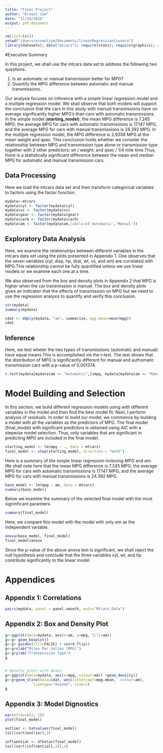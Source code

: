 ```yaml
---
title: "Final Project"
author: "Ernest Jum"
date: "11/24/2016"
output: pdf_document
---
```




```r
rm(list=ls()) 
setwd("/Users/ernestjum/Documents/linearRegressionCousera")
library(datasets); data("mtcars"); require(stats); require(graphics); require(ggplot2); library(plyr)
```

#Executive Summary

In this project, we shall use the mtcars data set to address the following two questions:

1. Is an automatic or manual transmission better for MPG?
2. Quantify the MPG difference between automatic and manual transmissions.

Our analysis focuses on inference with a simple linear regression model and a multiple regression model. We shall observe that both models will support the conclusion that the cars in this study with manual transmissions have on average significantly higher MPG’s than cars with automatic transmissions. In the simple model (**starting_model**), the mean MPG difference is 7.245 MPG; the average MPG for cars with automatic transmissions is 17.147 MPG, and the average MPG for cars with manual transmissions is 24.392 MPG. In the multiple regression model, the MPG difference is 2.9358 MPG at the mean weight and qsec. This conclusion holds whether we consider the relationship between MPG and transmission type alone or transmission type together with 2 other predictors: wt / weight; and qsec / 1/4 mile time.Thus, there is a statistically significant difference between the mean and median MPG for automatic and manual transmission cars. 

## Data Processing
Here we load the mtcars data set and then transform categorical variables to factors using the factor function.
```r
mydata<-mtcars
mydata$cyl <- factor(mydata$cyl)
mydata$vs <- factor(mydata$vs)
mydata$gear <- factor(mydata$gear)
mydata$carb <- factor(mydata$carb)
mydata$am <- factor(mydata$am,labels=c('Automatic','Manual'))
```

## Exploratory Data Analysis
Here, we examine the relationships between different variables in the mtcars data set using the plots presented in Appendix 1. One observes that the seven variables (cyl, disp, hp, drat, wt, vs, and am) are correlated with MPG.This relationship cannot be fully quantified unless we use linear models or we examine each one at a time.

We also observed from the box and density plots in Appendix 2 that MPG is higher when the car transmission is manual. The box and density plots gives an indicaton that the effects of transmission on MPG but we need to use the regression analysis to quantify and verify this conclusion.

```r
str(mydata)
summary(mydata)
```

```r

cdat <- ddply(mydata, "am", summarise, mpg.mean=mean(mpg))
cdat
```

## Inference
Here, we test wheter the two types of transmissions (automatic and manual) have equal means.This is accomplished via the t-test. The test shows that the distribution of MPG is significantly different for manual and authomatic transmission cars with a p-value  of 0.001374. 

```r
t.test(mydata[mydata$am == "Automatic",]$mpg, mydata[mydata$am == "Manual",]$mpg)
```

# Model Building and Selection
In this section, we build different regression models using with different variables in the model and  then find the best model fit. Next, I perform analysis of residuals. In order to build our model, we commence by building a model with all the variables as the predictors of MPG. The final model (final_model) with significant predictors is obtained using AIC with a stepwise model selection. Thus, only variables that are significant in predicting MPG are included in the final model.

```r
starting_model <- lm(mpg ~ ., data = mtcars)
final_model <- step(starting_model, direction = "both")

```

Here is a summary of the simple linear regression invloving *MPG* and *am*. We shall note here that the mean MPG difference is 7.245 MPG; the average MPG for cars with automatic transmissions is 17.147 MPG, and the average MPG for cars with manual transmissions is 24.392 MPG.

```r
base_model <- lm(mpg ~ am, data = mtcars)
summary(base_model)
```

Below we examine the summary of the selected final model with the most signinficant paramters.
```r
summary(final_model)
```

Here, we compare this model with the model with only *am* as the independent variable.
```r
anova(base_model, final_model)
final_model$anova
```

Since the p-value of the above anova test is significant, we shall reject the null hypothesis and conclude that the three variables cyl, wt, and hp contribute significantly to the  linear model

# Appendices
## Appendix 1: Correlations
```r
pairs(mydata, panel = panel.smooth, main="Mtcars Data")
```

## Appendix 2: Box and Density Plot
```r

g<-ggplot(data=mydata, aes(x=am, y=mpg, fill=am))
g<-g+ geom_boxplot()  
g<-g+ guides(fill=FALSE) + coord_flip()
g<-g+xlab("Miles Per Gallon (MPG)")
g<-g+ylab("Transmission Type")
g


# Density plots with means
g<-ggplot(data=mydata, aes(x=mpg, colour=am)) +geom_density() 
g<-g+geom_vline(data=cdat, aes(xintercept=mpg.mean,  colour=am),
             linetype="dashed", size=1)
g
```

## Appendix 3: Model Dignostics
```r
par(mfrow=c(2, 2))
plot(final_model)

outlier <- hatvalues(final_model)
tail(sort(outlier),3)

influential <- dfbetas(final_model)
tail(sort(influential[,3]),3)
```

